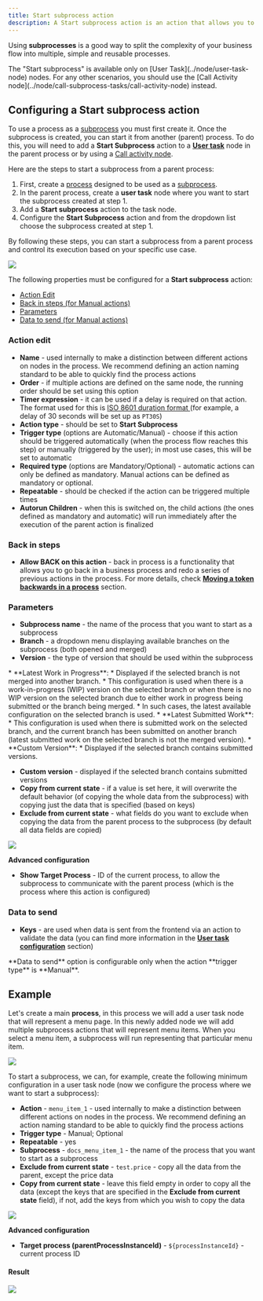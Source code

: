 ```yaml
---
title: Start subprocess action
description: A Start subprocess action is an action that allows you to start a subprocess from another (parent) process.
---
```


Using **subprocesses** is a good way to split the complexity of your business flow into multiple, simple and reusable processes.

<Info>
The "Start subprocess" is available only on [User Task](../node/user-task-node) nodes.
For any other scenarios, you should use the [Call Activity node](../node/call-subprocess-tasks/call-activity-node) instead.
</Info>

## Configuring a Start subprocess action

To use a process as a [subprocess](../process/subprocess) you must first create it. Once the subprocess is created, you can start it from another (parent) process. To do this, you will need to add a **Start Subprocess** action to a [**User task**](../node/task-node) node in the parent process or by using a [Call activity node](../node/call-subprocess-tasks/call-activity-node).

Here are the steps to start a subprocess from a parent process:

1. First, create a [process](../process/process-definition) designed to be used as a [subprocess](../process/subprocess).
2. In the parent process, create a **user task** node where you want to start the subprocess created at step 1.
3. Add a **Start subprocess** action to the task node.
4. Configure the **Start Subprocess** action and from the dropdown list choose the subprocess created at step 1.

By following these steps, you can start a subprocess from a parent process and control its execution based on your specific use case.

![](https://s3.eu-west-1.amazonaws.com/docx.flowx.ai/release34/process_subprocess1.png)

The following properties must be configured for a **Start subprocess** action:

* [Action Edit](#action-edit)
* [Back in steps (for Manual actions)](#back-in-steps)
* [Parameters](#parameters)
* [Data to send (for Manual actions)](#data-to-send)

### Action edit

* **Name** - used internally to make a distinction between different actions on nodes in the process. We recommend defining an action naming standard to be able to quickly find the process actions
* **Order** - if multiple actions are defined on the same node, the running order should be set using this option
* **Timer expression** - it can be used if a delay is required on that action. The format used for this is [ISO 8601 duration format ](https://www.w3.org/TR/NOTE-datetime)(for example, a delay of 30 seconds will be set up as `PT30S`)
* **Action type** - should be set to **Start Subprocess**
* **Trigger type** (options are Automatic/Manual) - choose if this action should be triggered automatically (when the process flow reaches this step) or manually (triggered by the user); in most use cases, this will be set to automatic
* **Required type** (options are Mandatory/Optional) - automatic actions can only be defined as mandatory. Manual actions can be defined as mandatory or optional.
* **Repeatable** - should be checked if the action can be triggered multiple times
* **Autorun Children** - when this is switched on, the child actions (the ones defined as mandatory and automatic) will run immediately after the execution of the parent action is finalized

### Back in steps

* **Allow BACK on this action** - back in process is a functionality that allows you to go back in a business process and redo a series of previous actions in the process. For more details, check [**Moving a token backwards in a process**](../../flowx-designer/managing-a-process-flow/moving-a-token-backwards-in-a-process) section.

### Parameters

* **Subprocess name** - the name of the process that you want to start as a subprocess
* **Branch** - a dropdown menu displaying available branches on the subprocess (both opened and merged)
* **Version** - the type of version that should be used within the subprocess

<Info>
* **Latest Work in Progress**:
    * Displayed if the selected branch is not merged into another branch.
    * This configuration is used when there is a work-in-progress (WIP) version on the selected branch or when there is no WIP version on the selected branch due to either work in progress being submitted or the branch being merged.
    * In such cases, the latest available configuration on the selected branch is used.
* **Latest Submitted Work**:
    * This configuration is used when there is submitted work on the selected branch, and the current branch has been submitted on another branch (latest submitted work on the selected branch is not the merged version).
* **Custom Version**:
    * Displayed if the selected branch contains submitted versions.
</Info>

* **Custom version** - displayed if the selected branch contains submitted versions
* **Copy from current state** - if a value is set here, it will overwrite the default behavior (of copying the whole data from the subprocess) with copying just the data that is specified (based on keys)
* **Exclude from current state** - what fields do you want to exclude when copying the data from the parent process to the subprocess (by default all data fields are copied)

![](https://s3.eu-west-1.amazonaws.com/docx.flowx.ai/release34/subprocess_version.png)

**Advanced configuration**

* **Show Target Process** - ID of the current process, to allow the subprocess to communicate with the parent process (which is the process where this action is configured)

### Data to send

* **Keys** - are used when data is sent from the frontend via an action to validate the data (you can find more information in the [**User task configuration**](../node/user-task-node) section)

<Warning>
**Data to send** option is configurable only when the action **trigger type** is **Manual**.
</Warning>

## Example

Let's create a main **process**, in this process we will add a user task node that will represent a menu page. In this newly added node we will add multiple subprocess actions that will represent menu items. When you select a menu item, a subprocess will run representing that particular menu item.


![](https://s3.eu-west-1.amazonaws.com/docx.flowx.ai/release34/subprocess_menu1.png)

To start a subprocess, we can, for example, create the following minimum configuration in a user task node (now we configure the process where we want to start a subprocess):

* **Action** - `menu_item_1` - used internally to make a distinction between different actions on nodes in the process. We recommend defining an action naming standard to be able to quickly find the process actions
* **Trigger type** - Manual; Optional
* **Repeatable** - yes
* **Subprocess** - `docs_menu_item_1` - the name of the process that you want to start as a subprocess
* **Exclude from current state** - `test.price` - copy all the data from the parent, except the price data
* **Copy from current state** - leave this field empty in order to copy all the data (except the keys that are specified in the **Exclude from current state** field), if not, add the keys from which you wish to copy the data

![](https://s3.eu-west-1.amazonaws.com/docx.flowx.ai/release34/subprocess_example2.png)


**Advanced configuration**

* **Target process (parentProcessInstanceId)** - `${processInstanceId}` - current process ID

#### Result

![](https://s3.eu-west-1.amazonaws.com/docx.flowx.ai/building-blocks/subprocess_example.gif)

